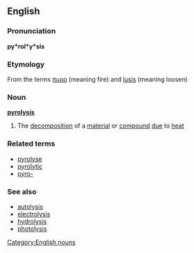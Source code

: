 ==English==
===Pronunciation===
'''py*rol*y*sis'''
===Etymology===
From the {{Gr.}} terms [[πυρο]] (meaning fire) and [[lusis]] (meaning loosen)

=== Noun ===
'''[[pyrolysis]]'''
#The [[decomposition]] of a [[material]] or [[compound]] [[due]] to [[heat]]
===Related terms===
*[[pyrolyse]]
*[[pyrolytic]]
*[[pyro-]]
===See also===
*[[autolysis]]
*[[electrolysis]]
*[[hydrolysis]]
*[[photolysis]]

[[Category:English nouns]]